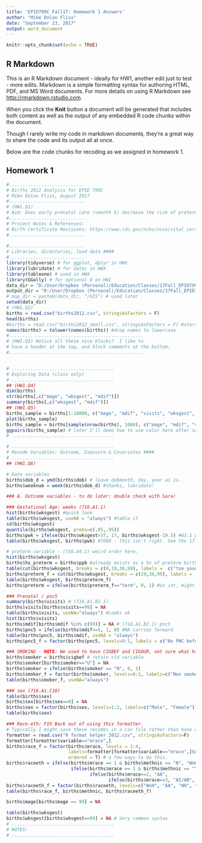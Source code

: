 ```yaml
---
title: 'EPID799C Fall17: Homework 1 Answers'
author: "Mike Dolan Fliss"
date: "September 23, 2017"
output: word_document
---
```


```r
knitr::opts_chunk$set(echo = TRUE)
```

## R Markdown

This is an R Markdown document - ideally for HW1, another edit just to test - more edits. Markdown is a simple formatting syntax for authoring HTML, PDF, and MS Word documents. For more details on using R Markdown see <http://rmarkdown.rstudio.com>.

When you click the **Knit** button a document will be generated that includes both content as well as the output of any embedded R code chunks within the document. 

Though I rarely write my code in markdown documents, they're a great way to share the code and its output all at once. 

Below are the code chunks for recoding as we assigned in homework 1.

## Homework 1

```r
#............................
# Births 2012 Analysis for EPID 799C
# Mike Dolan Fliss, August 2017
#............................
# (HW1.Q1)
# Aim: Does early prenatal care (<month 5) decrease the risk of preterm birth? 
#............................
# Project Notes & References:
# Birth Certificate Revisions: https://www.cdc.gov/nchs/nvss/vital_certificate_revisions.htm 
#............................
 
#............................
# Libraries, directories, load data ####
#............................
library(tidyverse) # for ggplot, dplyr in HWX
library(lubridate) # for dates in HWX
library(tableone) # used in HWX
library(GGally) # for optional Q on HW1
data_dir = "D:/User/Dropbox (Personal)/Education/Classes/17Fall_EPID799C_RforEpi/data"
output_dir = "D:/User/Dropbox (Personal)/Education/Classes/17Fall_EPID799C_RforEpi/data"
# map_dir = paste0(data_dir, "/GIS") # used later
setwd(data_dir)
# (HW1.Q2)
births = read.csv("births2012.csv", stringsAsFactors = F)
head(births)
#births = read.csv("births2012_small.csv", stringsAsFactors = F) #start with small version
names(births) = tolower(names(births)) #drop names to lowercase
#..................................................
# (HW1.Q3) Notice all these nice blocks?  I like to 
# have a header at the top, and block comments at the bottom.
#..................................................


# ......................................
# Exploring Data (class only)
# ......................................
## (HW1.Q4) 
dim(births)
str(births[,c("mage", "wksgest", "mdif")])
summary(births[,c("wksgest", "mdif")])
## (HW1.Q5) 
births_sample = births[1:10000, c("mage", "mdif", "visits", "wksgest", "mrace")]
plot(births_sample)
births_sample = births[sample(nrow(births), 1000), c("mage", "mdif", "visits", "wksgest", "mrace")]
ggpairs(births_sample) # later I'll demo how to use color here after some recoding.
# ......................................

# ......................................
# Recode Variables: Outcome, Exposure & Covariates ####
# ......................................
## (HW1.Q6) 

# Date variables
births$dob_d = ymd(births$dob) # leave dobmonth, day, year as is.
births$weeknum = week(births$dob_d) #thanks, lubridate!

### A. Outcome variables - to do later: double check with Sara!

### Gestational Age: weeks (716.A1.1)
hist(births$wksgest) #quick look
table(births$wksgest, useNA = "always") #table it
sd(births$wksgest)
quantile(births$wksgest, probs=c(.05,.95))
births$pwk = ifelse(births$wksgest>37, 17, births$wksgest-19.5) #A3.1 pwk - person time at risk.
table(births$wksgest, births$pwk) #TODO - this isn't right. See the 17.5 record.

# preterm variable - (716.A4.1) weird order here.
hist(births$wksgest)
births$hx_preterm = births$ppb #already exists as a hx of preterm birth.
table(cut(births$wksgest, breaks = c(0,19,36,99), labels =  c("too young", "preterm", "term"))) #should be no births too young at this point.
births$preterm_f = cut(births$wksgest, breaks = c(19,36,99), labels =  c("preterm", "term")) #should be no births too young at this point.
table(births$wksgest, births$preterm_f)
births$preterm = ifelse(births$preterm_f=="term", 0, 1) #as int, might use later.

### Prenatal / pnc5
summary(births$visits) # (716.A1.B1.1)
births$visits[births$visits==99] = NA
table(births$visits, useNA="always") #Looks ok
hist(births$visits)
births$mdif[births$mdif %in% c(99)] = NA # (716.A1.B2.1) pnc5
births$pnc5 = ifelse(births$mdif<=5, 1, 0) #NA carries forward
table(births$pnc5, births$mdif, useNA = "always")
births$pnc5_f = factor(births$pnc5, levels=0:1, labels = c("No PNC before 5 mo", "PNC starts in first 5 mo"))

### SMOKING - NOTE: We used to have CIGBEF and CIGDUR, not sure what happened. (716.A1.C9)
births$smoker = births$cigbef # retain old variable
births$smoker[births$smoker=="U"] = NA
births$smoker = ifelse(births$smoker == "N", 0, 1)
births$smoker_f = factor(births$smoker, levels=0:1, labels=c("Non smoker", "Smoker"))
table(births$smoker_f, useNA="always")

### sex (716.A1.C10)
table(births$sex)
births$sex[births$sex==9] = NA
births$sex = factor(births$sex, levels=1:2, labels=c("Male", "Female"))
table(births$sex)

### Race-eth: FIX Back out of using this formatter.
# Typically I might save these recodes in a csv file rather than have constants in my code...
formatter = read.csv("R format helper 2012.csv", stringsAsFactors=F) 
formatter[formatter$variable=="mrace",]
births$race_f = factor(births$mrace, levels = 1:4, 
                       labels=formatter[formatter$variable=="mrace",]$recode, 
                       ordered = T) # a few ways to do this.
births$raceeth = ifelse(births$mrace == 1 & births$methnic == "N", "WnH", 
                        ifelse(births$mrace == 1 & births$methnic == "Y", "WH", 
                               ifelse(births$mrace==2, "AA", 
                                      ifelse(births$mrace==3, "AI/AN", "Other"))))
births$raceeth_f = factor(births$raceeth, levels=c("WnH", "AA", "WH", "AI/AN", "Other"))
table(births$race_f, births$methnic, births$raceeth_f)

births$mage[births$mage == 99] = NA

table(births$wksgest)
births$wksgest[births$wksgest==99] = NA # Very common syntax
# ......................................
# NOTES: 
# ......................................
```


